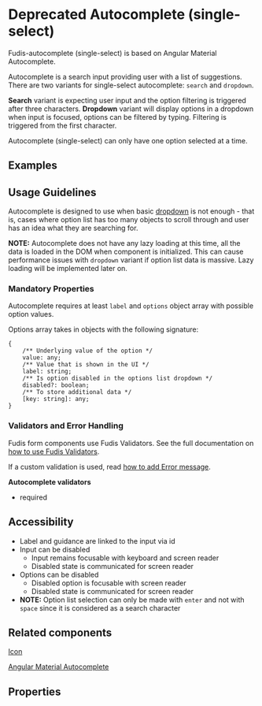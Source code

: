 
<Meta title="Components/Form/Deprecated Autocomplete (single-select)" />

# Deprecated Autocomplete (single-select)

Fudis-autocomplete (single-select) is based on Angular Material Autocomplete.

Autocomplete is a search input providing user with a list of suggestions. There are two variants for single-select autocomplete: `search` and `dropdown`.

**Search** variant is expecting user input and the option filtering is triggered after three characters. **Dropdown** variant will display options in a dropdown when input is focused, options can be filtered by typing. Filtering is triggered from the first character.

Autocomplete (single-select) can only have one option selected at a time.

## Examples

<Canvas of={AutocompleteStories.AutocompleteSearch} />

<Canvas of={AutocompleteStories.AutocompleteDropdown} />

## Usage Guidelines

Autocomplete is designed to use when basic [dropdown](/story/components-dropdown-menu--documentation) is not enough - that is, cases where option list has too many objects to scroll through and user has an idea what they are searching for.

**NOTE:** Autocomplete does not have any lazy loading at this time, all the data is loaded in the DOM when component is initialized. This can cause performance issues with `dropdown` variant if option list data is massive. Lazy loading will be implemented later on.

### Mandatory Properties

Autocomplete requires at least `label` and `options` object array with possible option values.

Options array takes in objects with the following signature:

```
{
	/** Underlying value of the option */
	value: any;
	/** Value that is shown in the UI */
	label: string;
	/** Is option disabled in the options list dropdown */
	disabled?: boolean;
	/** To store additional data */
	[key: string]: any;
}
```

### Validators and Error Handling

Fudis form components use Fudis Validators. See the full documentation on [how to use Fudis Validators](/docs/utilities-validators--documentation).

If a custom validation is used, read [how to add Error message](/docs/components-form-error-message--documentation).

**Autocomplete validators**

- required

## Accessibility

- Label and guidance are linked to the input via id
- Input can be disabled
  - Input remains focusable with keyboard and screen reader
  - Disabled state is communicated for screen reader
- Options can be disabled
  - Disabled option is focusable with screen reader
  - Disabled state is communicated for screen reader
- **NOTE:** Option list selection can only be made with `enter` and not with `space` since it is considered as a search character

## Related components

[Icon](/docs/components-icon--documentation)

[Angular Material Autocomplete](https://material.angular.io/components/autocomplete/overview)

## Properties

<ArgTypes of={AutocompleteComponent} />
